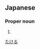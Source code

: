 ==Japanese==
{{ja-kanjitab|武|尊}}

===Proper noun===
{{ja-pos|proper|たける}}

# {{given name|male|lang=ja}}

[[Category:Japanese male given names|たける]]